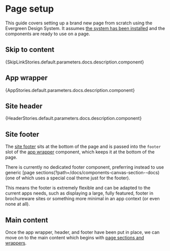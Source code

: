 
<Meta title="Guides/Page setup" />

# Page setup

This guide covers setting up a brand new page from scratch using the Evergreen Design System. 
It assumes [the system has been installed](?path=/docs/getting-started--docs) and the components 
are ready to use on a page.

## Skip to content

<Markdown>{SkipLinkStories.default.parameters.docs.description.component}</Markdown> 

<Canvas
  of={SkipLinkStories.SkipLink}
/>

## App wrapper

<Markdown>{AppStories.default.parameters.docs.description.component}</Markdown>

<Canvas
  of={AppStories.App}
/>

## Site header 

<Markdown>{HeaderStories.default.parameters.docs.description.component}</Markdown>

<docs-fullscreen-story>
  <Canvas
    of={HeaderRecipes.Light}
  />
</docs-fullscreen-story>

<docs-fullscreen-story>
  <Canvas
    of={HeaderRecipes.Dark}
  />
</docs-fullscreen-story>

<docs-fullscreen-story>
  <Canvas
    of={HeaderRecipes.Compact}
  />
</docs-fullscreen-story>

## Site footer 

The [site footer](?path=/story/recipes-footer--full) sits at the bottom of the page and is passed 
into the `footer` slot of the [app wrapper](?path=/docs/components-composition-app--docs) component, 
which keeps it at the bottom of the page.

There is currently no dedicated footer component, preferring instead to use generic 
[page sections(?path=/docs/components-canvas-section--docs) (one of which uses a special coal theme
just for the footer).

This means the footer is extremely flexible and can be adapted to the current apps needs, such as 
displaying a large, fully featured, footer in brochureware sites or something more minimal in an app 
context (or even none at all).

<docs-fullscreen-story>
  <Canvas
    of={FooterRecipes.Full}
  />
</docs-fullscreen-story>

<docs-fullscreen-story>
  <Canvas
    of={FooterRecipes.Minimal}
  />
</docs-fullscreen-story>

## Main content 

Once the app wrapper, header, and footer have been put in place, we can move on to the main content
which begins with [page sections and wrappers](?path=/docs/guides-page-sections-and-wrappers--docs).